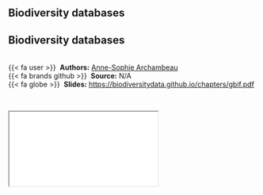 ## Biodiversity databases {.unnumbered}


::: {.callout-note icon=true appearance="simple"}
## Biodiversity databases

<br />
{{< fa user >}} &nbsp;**Authors:** [Anne-Sophie Archambeau](https://www.patrinat.fr/fr/annuaire/anne-sophie-archambeau-6077)<br/>
{{< fa brands github >}} &nbsp;**Source:** N/A<br/>
{{< fa globe >}} &nbsp;**Slides:** <https://biodiversitydata.github.io/chapters/gbif.pdf>
:::


<br />

<div class="container">
  <iframe class="responsive-iframe" src="gbif.pdf"></iframe>
</div>
